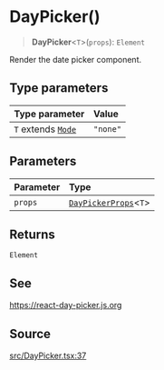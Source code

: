 # DayPicker()

<a id="undefined" name="undefined"></a>

> **DayPicker**\<`T`\>(`props`): `Element`

Render the date picker component.

## Type parameters

| Type parameter | Value |
| :------ | :------ |
| `T` extends [`Mode`](/docs/api/next/type-aliases/Mode.md) | `"none"` |

## Parameters

| Parameter | Type |
| :------ | :------ |
| `props` | [`DayPickerProps`](/docs/api/next/type-aliases/DayPickerProps.md)\<`T`\> |

## Returns

`Element`

## See

https://react-day-picker.js.org

## Source

[src/DayPicker.tsx:37](https://github.com/gpbl/react-day-picker/blob/next/src/DayPicker.tsx#L37)
